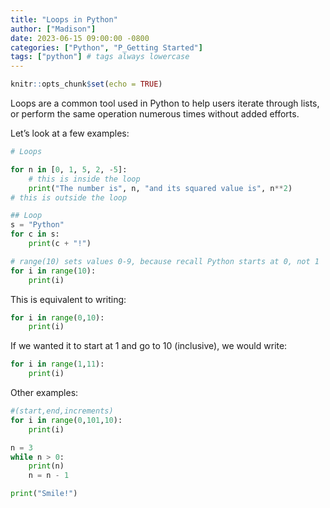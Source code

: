 ```yaml
---
title: "Loops in Python"
author: ["Madison"]
date: 2023-06-15 09:00:00 -0800
categories: ["Python", "P_Getting Started"]
tags: ["python"] # tags always lowercase
---
```


```r
knitr::opts_chunk$set(echo = TRUE)
```

Loops are a common tool used in Python to help users iterate through lists, or perform the same operation numerous times without added efforts.

Let's look at a few examples:

```python
# Loops

for n in [0, 1, 5, 2, -5]:
    # this is inside the loop
    print("The number is", n, "and its squared value is", n**2)
# this is outside the loop
```

```python
## Loop
s = "Python"
for c in s:
    print(c + "!")
```

```python
# range(10) sets values 0-9, because recall Python starts at 0, not 1
for i in range(10):
    print(i)
```

This is equivalent to writing:

```python
for i in range(0,10):
    print(i)
```

If we wanted it to start at 1 and go to 10 (inclusive), we would write:

```python
for i in range(1,11):
    print(i)
```

Other examples:

```python
#(start,end,increments)
for i in range(0,101,10):
    print(i)
```

```python
n = 3
while n > 0:
    print(n)
    n = n - 1

print("Smile!")
```
